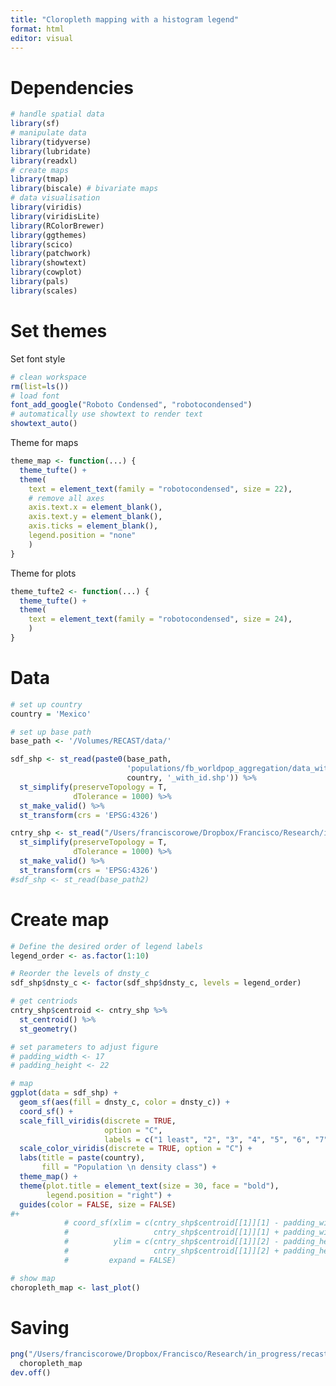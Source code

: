 ```yaml
---
title: "Cloropleth mapping with a histogram legend"
format: html
editor: visual
---
```


# Dependencies

```r
# handle spatial data
library(sf)
# manipulate data
library(tidyverse)
library(lubridate)
library(readxl)
# create maps
library(tmap)
library(biscale) # bivariate maps
# data visualisation
library(viridis) 
library(viridisLite)
library(RColorBrewer)
library(ggthemes)
library(scico)
library(patchwork)
library(showtext)
library(cowplot)
library(pals)
library(scales)
```

# Set themes

Set font style

```r
# clean workspace
rm(list=ls())
# load font
font_add_google("Roboto Condensed", "robotocondensed")
# automatically use showtext to render text
showtext_auto()
```

Theme for maps

```r
theme_map <- function(...) {
  theme_tufte() +
  theme(
    text = element_text(family = "robotocondensed", size = 22),
    # remove all axes
    axis.text.x = element_blank(),
    axis.text.y = element_blank(),
    axis.ticks = element_blank(),
    legend.position = "none"
    )
}
```

Theme for plots

```r
theme_tufte2 <- function(...) {
  theme_tufte() +
  theme(
    text = element_text(family = "robotocondensed", size = 24),
    )
}

```

# Data

```r
# set up country
country = 'Mexico'
```

```r
# set up base path
base_path <- '/Volumes/RECAST/data/'

sdf_shp <- st_read(paste0(base_path, 
                          'populations/fb_worldpop_aggregation/data_with_id/', 
                          country, '_with_id.shp')) %>% 
  st_simplify(preserveTopology = T,
              dTolerance = 1000) %>% 
  st_make_valid() %>% 
  st_transform(crs = 'EPSG:4326')

cntry_shp <- st_read("/Users/franciscorowe/Dropbox/Francisco/Research/in_progress/recast/cepal-report/data/maps/shapefiles/gadm41_MEX_shp/gadm41_MEX_0.shp") %>% 
  st_simplify(preserveTopology = T,
              dTolerance = 1000) %>% 
  st_make_valid() %>% 
  st_transform(crs = 'EPSG:4326')
#sdf_shp <- st_read(base_path2)
```

# Create map

```r
# Define the desired order of legend labels
legend_order <- as.factor(1:10)

# Reorder the levels of dnsty_c
sdf_shp$dnsty_c <- factor(sdf_shp$dnsty_c, levels = legend_order)

# get centriods
cntry_shp$centroid <- cntry_shp %>% 
  st_centroid() %>% 
  st_geometry()

# set parameters to adjust figure
# padding_width <- 17
# padding_height <- 22

# map
ggplot(data = sdf_shp) +
  geom_sf(aes(fill = dnsty_c, color = dnsty_c)) +
  coord_sf() +
  scale_fill_viridis(discrete = TRUE, 
                     option = "C",
                     labels = c("1 least", "2", "3", "4", "5", "6", "7", "8", "9", "10 most")) +
  scale_color_viridis(discrete = TRUE, option = "C") +
  labs(title = paste(country),
       fill = "Population \n density class") +
  theme_map() +
  theme(plot.title = element_text(size = 30, face = "bold"),
        legend.position = "right") + 
  guides(color = FALSE, size = FALSE)
#+
            # coord_sf(xlim = c(cntry_shp$centroid[[1]][1] - padding_width, 
            #                   cntry_shp$centroid[[1]][1] + padding_width), 
            #          ylim = c(cntry_shp$centroid[[1]][2] - padding_height, 
            #                   cntry_shp$centroid[[1]][2] + padding_height), 
            #         expand = FALSE)

# show map
choropleth_map <- last_plot()
```


# Saving

```r
png("/Users/franciscorowe/Dropbox/Francisco/Research/in_progress/recast/cepal-report/outputs/density-maps/density_map-mx.png", units="in", width=14, height=10, res=300)
  choropleth_map
dev.off()
```

